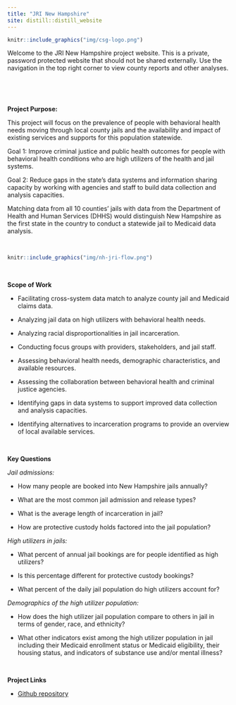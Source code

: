 ```yaml
---
title: "JRI New Hampshire"
site: distill::distill_website
---
```


```r
knitr::include_graphics("img/csg-logo.png")
```

Welcome to the JRI New Hampshire project website. This is a private, password protected website that should not be shared externally. Use the navigation in the top right corner to view county reports and other analyses.

<br>

<br>

**Project Purpose:** 

This project will focus on the prevalence of people with behavioral health needs moving through local county jails and the availability and impact of existing services and supports for this population statewide.  

Goal 1: Improve criminal justice and public health outcomes for people with behavioral health conditions who are high utilizers of the health and jail systems.  

Goal 2: Reduce gaps in the state’s data systems and information sharing capacity by working with agencies and staff to build data collection and analysis capacities.   

Matching data from all 10 counties’ jails with data from the Department of Health and Human Services (DHHS) would distinguish New Hampshire as the first state in the country to conduct a statewide jail to Medicaid data analysis.

<br>

```r
knitr::include_graphics("img/nh-jri-flow.png")
```

<br>

**Scope of Work**  

*	Facilitating cross-system data match to analyze county jail and Medicaid claims data.

*	Analyzing jail data on high utilizers with behavioral health needs.

*	Analyzing racial disproportionalities in jail incarceration.

*	Conducting focus groups with providers, stakeholders, and jail staff.

*	Assessing behavioral health needs, demographic characteristics, and available resources.

*	Assessing the collaboration between behavioral health and criminal justice agencies.

*	Identifying gaps in data systems to support improved data collection and analysis capacities.

*	Identifying alternatives to incarceration programs to provide an overview of local available services.

<br>

**Key Questions**

*Jail admissions:*

* How many people are booked into New Hampshire jails annually?   

* What are the most common jail admission and release types?   

* What is the average length of incarceration in jail?   

* How are protective custody holds factored into the jail population?   

*High utilizers in jails:*

* What percent of annual jail bookings are for people identified as high utilizers?   

* Is this percentage different for protective custody bookings?   

* What percent of the daily jail population do high utilizers account for?   
    
*Demographics of the high utilizer population:*

* How does the high utilizer jail population compare to others in jail in terms of gender, race, and ethnicity?   

* What other indicators exist among the high utilizer population in jail including their Medicaid enrollment status or Medicaid eligibility, their housing status, and indicators of substance use and/or mental illness?  

<br>

**Project Links**

*	[Github repository](https://github.com/CSGJusticeCenter/jr-nh) 

<br>

